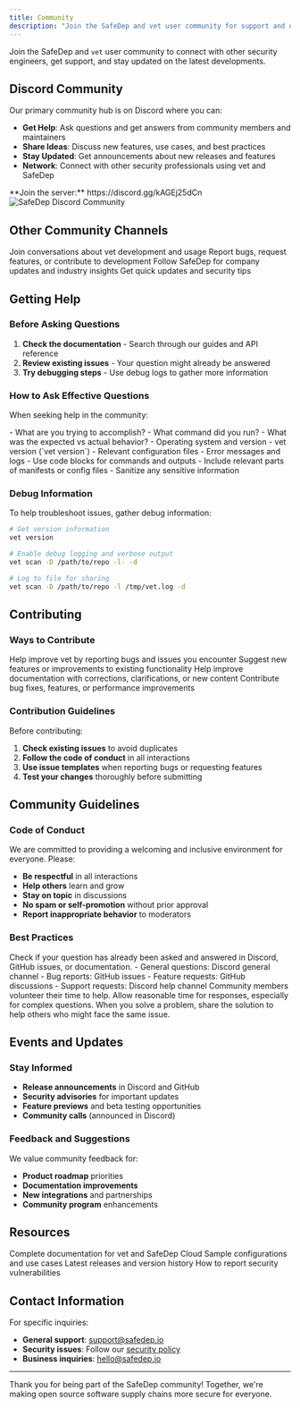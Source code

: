```yaml
---
title: Community
description: "Join the SafeDep and vet user community for support and discussions"
---
```


Join the SafeDep and `vet` user community to connect with other security engineers, get support, and stay updated on the latest developments.

## Discord Community

Our primary community hub is on Discord where you can:

- **Get Help**: Ask questions and get answers from community members and maintainers
- **Share Ideas**: Discuss new features, use cases, and best practices  
- **Stay Updated**: Get announcements about new releases and features
- **Network**: Connect with other security professionals using vet and SafeDep

<Card title="Join SafeDep Discord" icon="discord" href="https://discord.gg/kAGEj25dCn">
  **Join the server:** https://discord.gg/kAGEj25dCn
</Card>

<img src="/images/safedep-discord.png" alt="SafeDep Discord Community" />

## Other Community Channels

<CardGroup cols={2}>
  <Card title="GitHub Discussions" icon="github" href="https://github.com/safedep/vet/discussions">
    Join conversations about vet development and usage
  </Card>
  <Card title="GitHub Issues" icon="bug" href="https://github.com/safedep/vet/issues">
    Report bugs, request features, or contribute to development
  </Card>
  <Card title="LinkedIn" icon="linkedin" href="https://linkedin.com/company/safedep">
    Follow SafeDep for company updates and industry insights
  </Card>
  <Card title="Twitter/X" icon="twitter" href="https://x.com/safedepio">
    Get quick updates and security tips
  </Card>
</CardGroup>

## Getting Help

### Before Asking Questions

1. **Check the documentation** - Search through our guides and API reference
2. **Review existing issues** - Your question might already be answered
3. **Try debugging steps** - Use debug logs to gather more information

### How to Ask Effective Questions

When seeking help in the community:

<AccordionGroup>
  <Accordion title="Provide Context">
    - What are you trying to accomplish?
    - What command did you run?
    - What was the expected vs actual behavior?
  </Accordion>
  
  <Accordion title="Include Details">
    - Operating system and version
    - vet version (`vet version`)
    - Relevant configuration files
    - Error messages and logs
  </Accordion>
  
  <Accordion title="Share Code/Commands">
    - Use code blocks for commands and outputs
    - Include relevant parts of manifests or config files
    - Sanitize any sensitive information
  </Accordion>
</AccordionGroup>

### Debug Information

To help troubleshoot issues, gather debug information:

```bash
# Get version information
vet version

# Enable debug logging and verbose output
vet scan -D /path/to/repo -l- -d

# Log to file for sharing
vet scan -D /path/to/repo -l /tmp/vet.log -d
```

## Contributing

### Ways to Contribute

<CardGroup cols={2}>
  <Card title="Report Issues" icon="exclamation-triangle">
    Help improve vet by reporting bugs and issues you encounter
  </Card>
  <Card title="Feature Requests" icon="lightbulb">
    Suggest new features or improvements to existing functionality
  </Card>
  <Card title="Documentation" icon="book">
    Help improve documentation with corrections, clarifications, or new content
  </Card>
  <Card title="Code Contributions" icon="code">
    Contribute bug fixes, features, or performance improvements
  </Card>
</CardGroup>

### Contribution Guidelines

Before contributing:

1. **Check existing issues** to avoid duplicates
2. **Follow the code of conduct** in all interactions
3. **Use issue templates** when reporting bugs or requesting features
4. **Test your changes** thoroughly before submitting

## Community Guidelines

### Code of Conduct

We are committed to providing a welcoming and inclusive environment for everyone. Please:

- **Be respectful** in all interactions
- **Help others** learn and grow
- **Stay on topic** in discussions
- **No spam or self-promotion** without prior approval
- **Report inappropriate behavior** to moderators

### Best Practices

<AccordionGroup>
  <Accordion title="Search Before Posting">
    Check if your question has already been asked and answered in Discord, GitHub issues, or documentation.
  </Accordion>
  
  <Accordion title="Use Appropriate Channels">
    - General questions: Discord general channel
    - Bug reports: GitHub issues
    - Feature requests: GitHub discussions
    - Support requests: Discord help channel
  </Accordion>
  
  <Accordion title="Be Patient">
    Community members volunteer their time to help. Allow reasonable time for responses, especially for complex questions.
  </Accordion>
  
  <Accordion title="Share Solutions">
    When you solve a problem, share the solution to help others who might face the same issue.
  </Accordion>
</AccordionGroup>

## Events and Updates

### Stay Informed

- **Release announcements** in Discord and GitHub
- **Security advisories** for important updates
- **Feature previews** and beta testing opportunities
- **Community calls** (announced in Discord)

### Feedback and Suggestions

We value community feedback for:

- **Product roadmap** priorities
- **Documentation improvements**
- **New integrations** and partnerships
- **Community program** enhancements

## Resources

<CardGroup cols={2}>
  <Card title="Documentation" icon="book" href="/introduction">
    Complete documentation for vet and SafeDep Cloud
  </Card>
  <Card title="Examples Repository" icon="code" href="https://github.com/safedep/vet/tree/main/examples">
    Sample configurations and use cases
  </Card>
  <Card title="Changelog" icon="list" href="https://github.com/safedep/vet/releases">
    Latest releases and version history
  </Card>
  <Card title="Security Policy" icon="shield-check" href="https://github.com/safedep/vet/security/policy">
    How to report security vulnerabilities
  </Card>
</CardGroup>

## Contact Information

For specific inquiries:

- **General support**: [support@safedep.io](mailto:support@safedep.io)
- **Security issues**: Follow our [security policy](https://github.com/safedep/vet/security/policy)
- **Business inquiries**: [hello@safedep.io](mailto:hello@safedep.io)

---

Thank you for being part of the SafeDep community! Together, we're making open source software supply chains more secure for everyone.